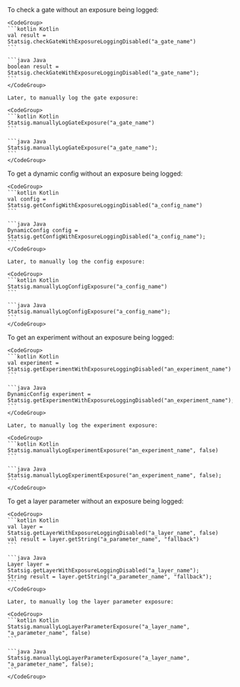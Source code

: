 <Tabs>
  <Tab title="Check Gate">
    To check a gate without an exposure being logged:

    <CodeGroup>
    ```kotlin Kotlin
    val result = Statsig.checkGateWithExposureLoggingDisabled("a_gate_name")
    ```

    ```java Java
    boolean result = Statsig.checkGateWithExposureLoggingDisabled("a_gate_name");
    ```
    </CodeGroup>

    Later, to manually log the gate exposure:

    <CodeGroup>
    ```kotlin Kotlin
    Statsig.manuallyLogGateExposure("a_gate_name")
    ```

    ```java Java
    Statsig.manuallyLogGateExposure("a_gate_name");
    ```
    </CodeGroup>
  </Tab>

  <Tab title="Get Config">
    To get a dynamic config without an exposure being logged:

    <CodeGroup>
    ```kotlin Kotlin
    val config = Statsig.getConfigWithExposureLoggingDisabled("a_config_name")
    ```

    ```java Java
    DynamicConfig config = Statsig.getConfigWithExposureLoggingDisabled("a_config_name");
    ```
    </CodeGroup>

    Later, to manually log the config exposure:

    <CodeGroup>
    ```kotlin Kotlin
    Statsig.manuallyLogConfigExposure("a_config_name")
    ```

    ```java Java
    Statsig.manuallyLogConfigExposure("a_config_name");
    ```
    </CodeGroup>
  </Tab>

  <Tab title="Get Experiment">
    To get an experiment without an exposure being logged:

    <CodeGroup>
    ```kotlin Kotlin
    val experiment = Statsig.getExperimentWithExposureLoggingDisabled("an_experiment_name")
    ```

    ```java Java
    DynamicConfig experiment = Statsig.getExperimentWithExposureLoggingDisabled("an_experiment_name");
    ```
    </CodeGroup>

    Later, to manually log the experiment exposure:

    <CodeGroup>
    ```kotlin Kotlin
    Statsig.manuallyLogExperimentExposure("an_experiment_name", false)
    ```

    ```java Java
    Statsig.manuallyLogExperimentExposure("an_experiment_name", false);
    ```
    </CodeGroup>
  </Tab>

  <Tab title="Get Layer">
    To get a layer parameter without an exposure being logged:

    <CodeGroup>
    ```kotlin Kotlin
    val layer = Statsig.getLayerWithExposureLoggingDisabled("a_layer_name", false)
    val result = layer.getString("a_parameter_name", "fallback")
    ```

    ```java Java
    Layer layer = Statsig.getLayerWithExposureLoggingDisabled("a_layer_name");
    String result = layer.getString("a_parameter_name", "fallback");
    ```
    </CodeGroup>

    Later, to manually log the layer parameter exposure:

    <CodeGroup>
    ```kotlin Kotlin
    Statsig.manuallyLogLayerParameterExposure("a_layer_name", "a_parameter_name", false)
    ```

    ```java Java
    Statsig.manuallyLogLayerParameterExposure("a_layer_name", "a_parameter_name", false);
    ```
    </CodeGroup>
  </Tab>
</Tabs>
